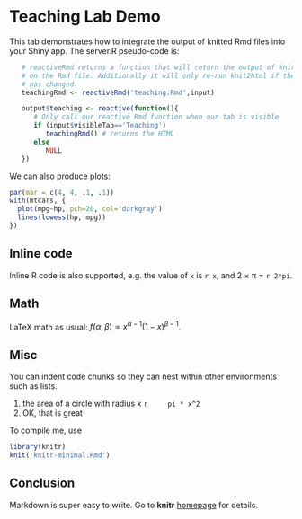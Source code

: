 # Teaching Lab Demo

This tab demonstrates how to integrate the output of knitted Rmd files into your Shiny app. The server.R pseudo-code is:
```r
   # reactiveRmd returns a function that will return the output of knit2html
   # on the Rmd file. Additionally it will only re-run knit2html if the Rmd file
   # has changed.
   teachingRmd <- reactiveRmd('teaching.Rmd',input)

   output$teaching <- reactive(function(){
      # Only call our reactive Rmd function when our tab is visible
      if (input$visibleTab=='Teaching')
         teachingRmd() # returns the HTML
      else
         NULL
   })
```

We can also produce plots:

```r
par(mar = c(4, 4, .1, .1))
with(mtcars, {
  plot(mpg~hp, pch=20, col='darkgray')
  lines(lowess(hp, mpg))
})
```

## Inline code

Inline R code is also supported, e.g. the value of `x` is `r x`, and 2 &times; &pi;
= `r 2*pi`.

## Math

LaTeX math as usual: $f(\alpha, \beta) \propto x^{\alpha-1}(1-x)^{\beta-1}$.

## Misc

You can indent code chunks so they can nest within other environments such as lists.

1. the area of a circle with radius x
    ```r
    pi * x^2
    ```
2. OK, that is great

To compile me, use

```r
library(knitr)
knit('knitr-minimal.Rmd')
```

## Conclusion

Markdown is super easy to write. Go to **knitr** [homepage](http://yihui.name/knitr) for details.
